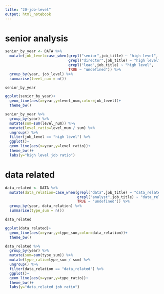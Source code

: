 ```yaml
---
title: "20-job-level"
output: html_notebook
---
```


# senior analysis

```r
senior_by_year <- DATA %>% 
  mutate(job_level=case_when(grepl("senior",job_title) ~ "high level",
                             grepl("director",job_title) ~ "high level",
                             grepl("lead",job_title) ~ "high level",
                             TRUE ~ "undefined")) %>% 
  group_by(year, job_level) %>% 
  summarise(level_num = n()) 

senior_by_year
```

```r
ggplot(senior_by_year)+
  geom_line(aes(x=year,y=level_num,color=job_level))+
  theme_bw()
```

```r
senior_by_year %>% 
  group_by(year) %>% 
  mutate(sum=sum(level_num)) %>% 
  mutate(level_ratio=level_num / sum) %>%
  ungroup() %>% 
  filter(job_level == "high level") %>% 
  ggplot()+
  geom_line(aes(x=year,y=level_ratio))+
  theme_bw()+
  labs(y="high level job ratio")
```

# data related

```r
data_related <- DATA %>% 
  mutate(data_relation=case_when(grepl("data",job_title) ~ "data_related",
                                 grepl("analyst",job_title) ~ "data_related",
                                 TRUE ~ "undefined")) %>% 
  group_by(year, data_relation) %>% 
  summarise(type_sum = n()) 

data_related
```

```r
ggplot(data_related)+
  geom_line(aes(x=year,y=type_sum,color=data_relation))+
  theme_bw()
```

```r
data_related %>% 
  group_by(year) %>% 
  mutate(sum=sum(type_sum)) %>% 
  mutate(type_ratio=type_sum / sum) %>%
  ungroup() %>% 
  filter(data_relation == "data_related") %>% 
  ggplot()+
  geom_line(aes(x=year,y=type_ratio))+
  theme_bw()+
  labs(y="data_related job ratio")
```

